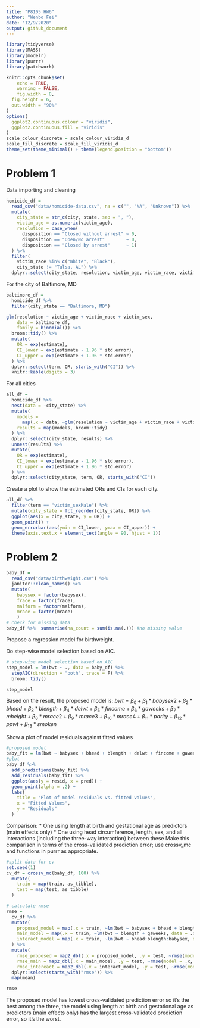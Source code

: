 ```yaml
---
title: "P8105 HW6"
author: "Wenbo Fei"
date: "12/9/2020"
output: github_document
---
```


```r
library(tidyverse)
library(MASS)             
library(modelr)
library(purrr)
library(patchwork)

knitr::opts_chunk$set(
	echo = TRUE,
	warning = FALSE,
	fig.width = 8, 
  fig.height = 6,
  out.width = "90%"
)
options(
  ggplot2.continuous.colour = "viridis",
  ggplot2.continuous.fill = "viridis"
)
scale_colour_discrete = scale_colour_viridis_d
scale_fill_discrete = scale_fill_viridis_d
theme_set(theme_minimal() + theme(legend.position = "bottom"))
```

# Problem 1

Data importing and cleaning
```r
homicide_df = 
  read_csv("data/homicide-data.csv", na = c("", "NA", "Unknown")) %>% 
  mutate(
    city_state = str_c(city, state, sep = ", "),
    victim_age = as.numeric(victim_age),
    resolution = case_when(
      disposition == "Closed without arrest" ~ 0,
      disposition == "Open/No arrest"        ~ 0,
      disposition == "Closed by arrest"      ~ 1)
  ) %>% 
  filter(
    victim_race %in% c("White", "Black"),
    city_state != "Tulsa, AL") %>% 
  dplyr::select(city_state, resolution, victim_age, victim_race, victim_sex)
```

For the city of Baltimore, MD
```r
baltimore_df =
  homicide_df %>% 
  filter(city_state == "Baltimore, MD")

glm(resolution ~ victim_age + victim_race + victim_sex, 
    data = baltimore_df,
    family = binomial()) %>% 
  broom::tidy() %>% 
  mutate(
    OR = exp(estimate),
    CI_lower = exp(estimate - 1.96 * std.error),
    CI_upper = exp(estimate + 1.96 * std.error)
  ) %>% 
  dplyr::select(term, OR, starts_with("CI")) %>% 
  knitr::kable(digits = 3)
```


For all cities
```r
all_df = 
  homicide_df %>% 
  nest(data = -city_state) %>% 
  mutate(
    models = 
      map(.x = data, ~glm(resolution ~ victim_age + victim_race + victim_sex, data = .x, family = binomial())),
    results = map(models, broom::tidy)
  ) %>% 
  dplyr::select(city_state, results) %>% 
  unnest(results) %>% 
  mutate(
    OR = exp(estimate),
    CI_lower = exp(estimate - 1.96 * std.error),
    CI_upper = exp(estimate + 1.96 * std.error)
  ) %>% 
  dplyr::select(city_state, term, OR, starts_with("CI")) 
```

Create a plot to show the estimated ORs and CIs for each city. 
```r
all_df %>% 
  filter(term == "victim_sexMale") %>% 
  mutate(city_state = fct_reorder(city_state, OR)) %>% 
  ggplot(aes(x = city_state, y = OR)) + 
  geom_point() + 
  geom_errorbar(aes(ymin = CI_lower, ymax = CI_upper)) + 
  theme(axis.text.x = element_text(angle = 90, hjust = 1))

```

# Problem 2
```r
baby_df = 
  read_csv("data/birthweight.csv") %>% 
  janitor::clean_names() %>%
  mutate(
    babysex = factor(babysex), 
    frace = factor(frace), 
    malform = factor(malform), 
    mrace = factor(mrace)
    )
# check for missing data
baby_df %>%  summarise(na_count = sum(is.na(.))) #no missing value
```

Propose a regression model for birthweight. 

Do step-wise model selection based on AIC.
```r
# step-wise model selection based on AIC
step_model = lm(bwt ~ ., data = baby_df) %>%
  stepAIC(direction = "both", trace = F) %>% 
  broom::tidy()

step_model
```

Based on the result, the proposed model is: $bwt = \beta_0 + \beta_1* babysex2 + \beta_2*bhead + \beta_3*blength + \beta_4*delwt + \beta_5*fincome + \beta_6*gaweeks + \beta_7*mheight + \beta_8*mrace2 + \beta_9*mrace3 + \beta_{10}*mrace4  + \beta_{11}*parity + \beta_{12}*ppwt + \beta_{13}*smoken$

Show a plot of model residuals against fitted values
```r
#proposed model
baby_fit = lm(bwt ~ babysex + bhead + blength + delwt + fincome + gaweeks + mheight + mrace + parity + ppwt + smoken, data = baby_df)
#plot  
baby_df %>% 
  add_predictions(baby_fit) %>% 
  add_residuals(baby_fit) %>% 
  ggplot(aes(y = resid, x = pred)) + 
  geom_point(alpha = .2) + 
  labs(
    title = "Plot of model residuals vs. fitted values",
    x = "Fitted Values",
    y = "Residuals"
  ) 
```

Comparison:
* One using length at birth and gestational age as predictors (main effects only)
* One using head circumference, length, sex, and all interactions (including the three-way interaction) between these
Make this comparison in terms of the cross-validated prediction error; use crossv_mc and functions in purrr as appropriate.

```r
#split data for cv
set.seed(1)
cv_df = crossv_mc(baby_df, 100) %>% 
  mutate(
    train = map(train, as_tibble),
    test = map(test, as_tibble)
  )

# calculate rmse
rmse = 
  cv_df %>% 
  mutate(
    proposed_model = map(.x = train, ~lm(bwt ~ babysex + bhead + blength + delwt + fincome + gaweeks + mheight + mrace + parity + ppwt + smoken, data = .x)),
    main_model = map(.x = train, ~lm(bwt ~ blength + gaweeks, data = .x)),
    interact_model = map(.x = train, ~lm(bwt ~ bhead:blength:babysex, data = .x))
  ) %>% 
  mutate(
    rmse_proposed = map2_dbl(.x = proposed_model, .y = test, ~rmse(model = .x, data = .y)),
    rmse_main = map2_dbl(.x = main_model, .y = test, ~rmse(model = .x, data = .y)),
    rmse_intereact = map2_dbl(.x = interact_model, .y = test, ~rmse(model = .x, data = .y))) %>% 
  dplyr::select(starts_with("rmse")) %>% 
  map(mean)

rmse
```

The proposed model has lowest cross-validated prediction error so it's the best among the three, the model using length at birth and gestational age as predictors (main effects only) has the largest cross-validated prediction error, so it's the worst.

